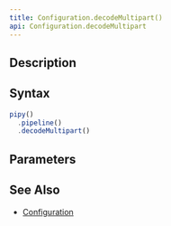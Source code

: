 ```yaml
---
title: Configuration.decodeMultipart()
api: Configuration.decodeMultipart
---
```


## Description

<Summary/>

<FilterDiagram
  name="decodeMultipart"
  input="Message"
  output="Message x N"
/>

## Syntax

``` js
pipy()
  .pipeline()
  .decodeMultipart()
```

## Parameters

<Parameters/>

## See Also

* [Configuration](/reference/api/Configuration)
